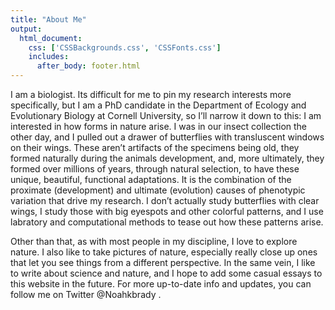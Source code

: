 ```yaml
---
title: "About Me"
output: 
  html_document:
    css: ['CSSBackgrounds.css', 'CSSFonts.css']
    includes:
      after_body: footer.html
---
```


<!-- This adds my headshot, floating to the left of the text and with 20 pixels of padding around it.  -->

<script>
   $(document).ready(function() {
     $head = $('#header');
     $head.prepend('<img src=\"IMG_5022.jpeg\" style=\"float: left;width: 300px;padding: 20px\"/>')
   });
</script>

I am a biologist. Its difficult for me to pin my research interests more specifically, but I am a PhD candidate in the Department of Ecology and Evolutionary Biology at Cornell University, so I'll narrow it down to this: I am interested in how forms in nature arise. I was in our insect collection the other day, and I pulled out a drawer of butterflies with transluscent windows on their wings. These aren't artifacts of the specimens being old, they formed naturally during the animals development, and, more ultimately, they formed over millions of years, through natural selection, to have these unique, beautiful, functional adaptations. It is the combination of the proximate (development) and ultimate (evolution) causes of phenotypic variation that drive my research. I don't actually study butterflies with clear wings, I study those with big eyespots and other colorful patterns, and I use labratory and computational methods to tease out how these patterns arise. 

Other than that, as with most people in my discipline, I love to explore nature. I also like to take pictures of nature, especially really close up ones that let you see things from a different perspective. In the same vein, I like to write about science and nature, and I hope to add some casual essays to this website in the future. For more up-to-date info and updates, you can follow me on Twitter @Noahkbrady . 
